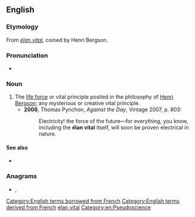 ==English==

===Etymology===
From {{etyl|fr|en}} ''[[#French|élan vital]]'', coined by Henri Bergson.

===Pronunciation===
* {{a|French}} {{IPA|/elɑ̃ vital/|lang=en}}

===Noun===
{{en-noun|-}}

# The [[life force]] or vital principle posited in the philosophy of [[w:Henri Bergson|Henri Bergson]]; any mysterious or creative vital principle.
#* '''2006''', Thomas Pynchon, ''Against the Day'', Vintage 2007, p. 803:
#*: Electricity! the force of the future—for everything, you know, including the '''élan vital''' itself, will soon be proven electrical in nature.

====See also====
* {{l|en|vitalism}}

===Anagrams===
* {{l|en|alleviant}}, {{l|en|vanillate}}

[[Category:English terms borrowed from French]]
[[Category:English terms derived from French]]
[[Category:English terms spelled with É|elan vital]]
[[Category:en:Pseudoscience]]